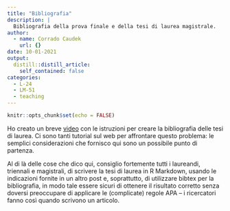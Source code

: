```yaml
---
title: "Bibliografia"
description: |
  Bibliografia della prova finale e della tesi di laurea magistrale.
author:
  - name: Corrado Caudek
    url: {}
date: 10-01-2021
output:
  distill::distill_article:
    self_contained: false
categories:
  - L-24
  - LM-51
  - teaching
---
```



```r
knitr::opts_chunk$set(echo = FALSE)
```


Ho creato un breve [video](https://drive.google.com/file/d/1PAXPIRlzUhoUhX5Lips0Ttcj-kmGBb1-/view?usp=sharing) con le istruzioni per creare la bibliografia delle tesi di laurea. Ci sono tanti tutorial sul web per affrontare questo problema: le semplici considerazioni che fornisco qui sono un possibile punto di partenza. 

Al di là delle cose che dico qui, consiglio fortemente tutti i laureandi, triennali e magistrali, di scrivere la tesi di laurea in R Markdown, usando le indicazioni fornite in un altro post e, soprattutto, di utilizzare bibtex per la bibliografia, in modo tale essere sicuri di ottenere il risultato corretto senza doversi preoccupare di applicare le (complicate) regole APA -- i ricercatori fanno così quando scrivono un articolo.




